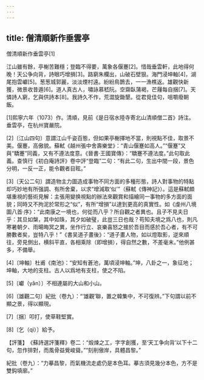 ```yaml
---
---
---
```

title: 僧清順新作垂雲亭
---



僧清順新作垂雲亭[1]


江山雖有餘，亭榭苦難穩；登臨不得要，萬象各偃蹇[2]。惜哉垂雲軒，此地得何晚！天公争向背，詩眼巧增損[3]。路窮朱欄出，山破石壁狠。海門浸坤軸[4]，湖尾抱雲巘[5]。葱葱城郭麗，淡淡煙村遠。紛紛鳥鵲去，一一漁樵返。雄觀快新獲，微景收昔遁[6]。道人真古人，嘯詠慕嵇阮。空齋臥蒲褐，芒屨每自捆[7]。天憐詩人窮，乞與供詩本[8]。我詩久不作，荒澀旋鋤墾。從君覓佳句，咀嚼廢朝飯。

[1]熙寧六年（1073）作。清順，見前《是日宿水陸寺寄北山清順僧二首》詩注。垂雲亭，在杭州寶嚴院。

[2]〔江山四句〕意謂江山千姿百態，但如果亭榭擇地不當，則視點不佳，取景不美。偃蹇，高傲貌。蘇軾《越州張中舍壽樂堂》：“青山偃蹇如高人。”“偃蹇”又與“驕蹇”同義，又有不遵法度意。《晉書·王國寶傳》：“驕蹇不遵法度。”此句取此義。查慎行《初白庵詩評》卷中評“登臨”二句：“有此二句，生出中間一段，景色分明，一反一正，能令觀者目眩。”

[3]〔天公二句〕謂造物主力圖造成事物不同方面的多種形態，詩人對事物的特點却巧妙地有所强調、有所舍棄，以求“增減取‘似’”（蘇軾《傳神記》）。這是蘇軾頗堪重視的藝術見解：主張用變换視點的辦法來觀賞和描繪同一事物的多方面的面貌；同時又不拘泥於常形之“似”，有所“增損”以達到更高的真實性。如《虔州八境圖八首·序》：“此南康之一境也，何從而八乎？所自觀之者異也。且子不見夫日乎：其旦如槃，其中如珠，其夕如破璧，此豈三日也哉？苟知夫境之爲八也，則凡寒暑朝夕、雨暘晦冥之異，坐作行立、哀樂喜怒之接於吾目而感於吾心者，有不可勝數者矣，豈特八乎！”《書吴道子畫後》：“道子畫人物，如以燈取影，逆來順往，旁見側出，横斜平直，各相乘除（即增損），得自然之數，不差毫末。”他例甚多，不備舉。

[4]〔坤軸〕杜甫《南池》：“安知有蒼池，萬頃浸坤軸。”坤，八卦之一，象征地；坤軸，大地的支柱。古人以爲地有支柱，使之不陷。

[5]〔巘（yǎn）〕不相連屬的大山和小山。

[6]〔雄觀二句〕紀批（卷九）：“‘雄觀’聯，置之韓集中，不可復辨。”下句謂以前不顯之景，得以顯現。

[7]〔捆〕叩打，使草鞋堅實。

[8]〔乞（qì）〕給予。

【評箋】　《蘇詩選評箋釋》卷二：“煅煉之工，字字創獲，至‘天工争向背’以下十二句，忽作排對，而風骨益覺峻聳。”“刻削傲岸，具體昌黎。”

紀批（卷九）：“力摹昌黎，而氣機流走處仍是本色耳。摹古須見幾分本色，方不是雙鈎填廓。”